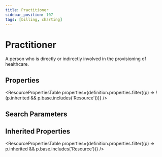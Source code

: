 ```yaml
---
title: Practitioner
sidebar_position: 107
tags: [billing, charting]
---
```



# Practitioner

A person who is directly or indirectly involved in the provisioning of healthcare.

## Properties

<ResourcePropertiesTable
  properties={definition.properties.filter((p) => !(p.inherited && p.base.includes('Resource')))}
/>

## Search Parameters

<SearchParamsTable searchParams={definition.searchParameters} />

## Inherited Properties

<ResourcePropertiesTable properties={definition.properties.filter((p) => p.inherited && p.base.includes('Resource'))} />
